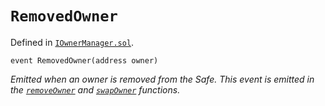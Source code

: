 # `RemovedOwner`
Defined in [`IOwnerManager.sol`](https://github.com/safe-global/safe-smart-account/tree/main/contracts/interfaces/IOwnerManager.sol#L10).

```solidity
event RemovedOwner(address owner)

```

*Emitted when an owner is removed from the Safe. This event is emitted in the [`removeOwner`](/reference-smart-account/owner-functions/removeOwner.mdx) and [`swapOwner`](/reference-smart-account/owner-functions/swapOwner.mdx) functions.*
